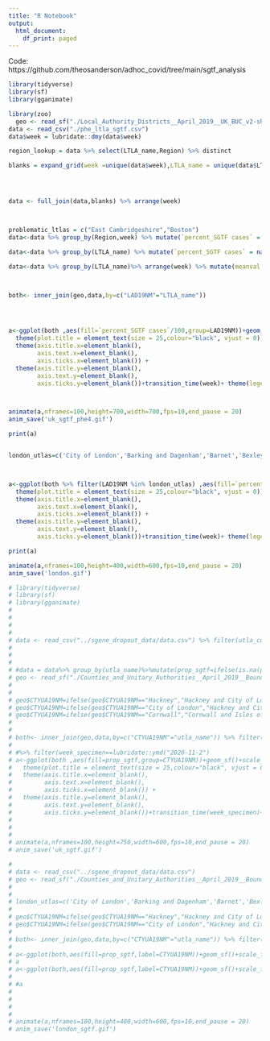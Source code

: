 ```yaml
---
title: "R Notebook"
output:
  html_document:
    df_print: paged
---
```

Code: https://github.com/theosanderson/adhoc_covid/tree/main/sgtf_analysis
```r
library(tidyverse)
library(sf)
library(gganimate)

library(zoo)
  geo <- read_sf("./Local_Authority_Districts__April_2019__UK_BUC_v2-shp/Local_Authority_Districts__April_2019__UK_BUC_v2.shp")
data <- read_csv("./phe_ltla_sgtf.csv")
data$week = lubridate::dmy(data$week)

region_lookup = data %>% select(LTLA_name,Region) %>% distinct

blanks = expand_grid(week =unique(data$week),LTLA_name = unique(data$LTLA_name) ) %>% inner_join(region_lookup)




data <- full_join(data,blanks) %>% arrange(week)



problematic_ltlas = c("East Cambridgeshire","Boston")
data<-data %>% group_by(Region,week) %>% mutate(`percent_SGTF cases` = ifelse(LTLA_name %in% problematic_ltlas,mean(`percent_SGTF cases`,na.rm=TRUE),`percent_SGTF cases`))

data<-data %>% group_by(LTLA_name) %>% mutate(`percent_SGTF cases` = na.approx(`percent_SGTF cases`,na.rm=FALSE))

data<-data %>% group_by(LTLA_name)%>% arrange(week) %>% mutate(meanval = rollapply(`percent_SGTF cases`, 3, mean,na.rm=TRUE, partial = TRUE) ,`percent_SGTF cases` = ifelse(n_Total <20 | is.na(`percent_SGTF cases`),meanval,`percent_SGTF cases`))



both<- inner_join(geo,data,by=c("LAD19NM"="LTLA_name"))




a<-ggplot(both ,aes(fill=`percent_SGTF cases`/100,group=LAD19NM))+geom_sf()+scale_fill_viridis_c(option='magma',direction=-1,limits=c(0,1))+theme_minimal()+
  theme(plot.title = element_text(size = 25,colour="black", vjust = 0))+labs(title="{frame_time}",fill="SGTF") +
  theme(axis.title.x=element_blank(),
        axis.text.x=element_blank(),
        axis.ticks.x=element_blank()) +
  theme(axis.title.y=element_blank(),
        axis.text.y=element_blank(),
        axis.ticks.y=element_blank())+transition_time(week)+ theme(legend.position="right")+coord_sf(expand=FALSE)



animate(a,nframes=100,height=700,width=700,fps=10,end_pause = 20)
anim_save('uk_sgtf_phe4.gif')

print(a)


london_utlas=c('City of London','Barking and Dagenham','Barnet','Bexley','Brent','Bromley','Camden','Croydon','Ealing','Enfield','Greenwich','Hackney and City of London','Hammersmith and Fulham','Haringey','Harrow','Havering','Hillingdon','Hounslow','Islington','Kensington and Chelsea','Kingston upon Thames','Lambeth','Lewisham','Merton','Newham','Redbridge','Richmond upon Thames','Southwark','Sutton','Tower Hamlets','Waltham Forest','Wandsworth','Westminster','Hackney')



a<-ggplot(both %>% filter(LAD19NM %in% london_utlas) ,aes(fill=`percent_SGTF cases`/100,group=LAD19NM))+geom_sf()+scale_fill_viridis_c(option='magma',direction=-1,limits=c(0,1))+theme_minimal()+
  theme(plot.title = element_text(size = 25,colour="black", vjust = 0))+labs(title="{frame_time}",fill="SGTF") +
  theme(axis.title.x=element_blank(),
        axis.text.x=element_blank(),
        axis.ticks.x=element_blank()) +
  theme(axis.title.y=element_blank(),
        axis.text.y=element_blank(),
        axis.ticks.y=element_blank())+transition_time(week)+ theme(legend.position="right")+coord_sf(expand=FALSE)

print(a)

animate(a,nframes=100,height=400,width=600,fps=10,end_pause = 20)
anim_save('london.gif')

```

```r
# library(tidyverse)
# library(sf)
# library(gganimate)
# 
# 
# 
# 
# data <- read_csv("../sgene_dropout_data/data.csv") %>% filter(utla_code!="E06000053")
# 
# 
#  
# #data = data%>% group_by(utla_name)%>%mutate(prop_sgtf=ifelse(is.na(prop_sgtf),min(prop_sgtf),prop_sgtf))
# geo <- read_sf("./Counties_and_Unitary_Authorities__April_2019__Boundaries_EW_BUC-shp/Counties_and_Unitary_Authorities__April_2019__Boundaries_EW_BUC.shp")
# 
# 
# geo$CTYUA19NM=ifelse(geo$CTYUA19NM=="Hackney","Hackney and City of London",geo$CTYUA19NM)
# geo$CTYUA19NM=ifelse(geo$CTYUA19NM=="City of London","Hackney and City of London",geo$CTYUA19NM)
# geo$CTYUA19NM=ifelse(geo$CTYUA19NM=="Cornwall","Cornwall and Isles of Scilly",geo$CTYUA19NM)
# 
# 
# both<- inner_join(geo,data,by=c("CTYUA19NM"="utla_name")) %>% filter(week_specimen>lubridate::ymd("2020-11-1")) 
# 
# #%>% filter(week_specimen==lubridate::ymd("2020-11-2")
# a<-ggplot(both ,aes(fill=prop_sgtf,group=CTYUA19NM))+geom_sf()+scale_fill_viridis_c(option='magma',direction=-1,limits=c(0,1))+theme_minimal()+
#   theme(plot.title = element_text(size = 25,colour="black", vjust = 0))+labs(title="{frame_time}",fill="SGTF") +
#   theme(axis.title.x=element_blank(),
#         axis.text.x=element_blank(),
#         axis.ticks.x=element_blank()) +
#   theme(axis.title.y=element_blank(),
#         axis.text.y=element_blank(),
#         axis.ticks.y=element_blank())+transition_time(week_specimen)+ theme(legend.position="right")
# 
# 
# 
# animate(a,nframes=100,height=750,width=600,fps=10,end_pause = 20)
# anim_save('uk_sgtf.gif')


```

```r
# 
# data <- read_csv("../sgene_dropout_data/data.csv")
# geo <- read_sf("./Counties_and_Unitary_Authorities__April_2019__Boundaries_EW_BUC-shp/Counties_and_Unitary_Authorities__April_2019__Boundaries_EW_BUC.shp")
# 
# 
# london_utlas=c('City of London','Barking and Dagenham','Barnet','Bexley','Brent','Bromley','Camden','Croydon','Ealing','Enfield','Greenwich','Hackney and City of London','Hammersmith and Fulham','Haringey','Harrow','Havering','Hillingdon','Hounslow','Islington','Kensington and Chelsea','Kingston upon Thames','Lambeth','Lewisham','Merton','Newham','Redbridge','Richmond upon Thames','Southwark','Sutton','Tower Hamlets','Waltham Forest','Wandsworth','Westminster')
# 
# geo$CTYUA19NM=ifelse(geo$CTYUA19NM=="Hackney","Hackney and City of London",geo$CTYUA19NM)
# geo$CTYUA19NM=ifelse(geo$CTYUA19NM=="City of London","Hackney and City of London",geo$CTYUA19NM)
# 
# both<- inner_join(geo,data,by=c("CTYUA19NM"="utla_name")) %>% filter(week_specimen>lubridate::ymd("2020-11-1")) %>% filter(CTYUA19NM %in% london_utlas)
# 
# a<-ggplot(both,aes(fill=prop_sgtf,label=CTYUA19NM))+geom_sf()+scale_fill_viridis_c(option='magma',direction=-1,limits=c(0,1))+theme_minimal()+geom_sf_text(color="white",size=2)
# a
# a<-ggplot(both,aes(fill=prop_sgtf,label=CTYUA19NM))+geom_sf()+scale_fill_viridis_c(option='magma',direction=-1,limits=c(0,1))+theme_minimal()+transition_time(week_specimen)+labs(title="Date: {frame_time}",fill="SGTF")
# 
# #a
# 
# 
# 
# 
# animate(a,nframes=100,height=400,width=600,fps=10,end_pause = 20)
# anim_save('london_sgtf.gif')

```